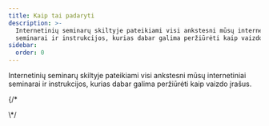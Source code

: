 ```yaml
---
title: Kaip tai padaryti
description: >-
  Internetinių seminarų skiltyje pateikiami visi ankstesni mūsų internetiniai
  seminarai ir instrukcijos, kurias dabar galima peržiūrėti kaip vaizdo įrašus.
sidebar:
  order: 0
---
```


Internetinių seminarų skiltyje pateikiami visi ankstesni mūsų internetiniai seminarai ir instrukcijos, kurias dabar galima peržiūrėti kaip vaizdo įrašus.

<CloudinaryImage width="700" height="525" resize="scale" quality="best" alt="Netrukus pasirodys" src="academy/webinars" errorImage="noimage_opaque_nyrtl0.png" />


{/\*<LinkCard title="Atraskite puikių pasiūlymų" description="The guide gives you some tips on how to search for things to sell on Wink." href="/guides/discover-great-deals/" />


<LinkCard title="Mygtukas UŽSISAKYTI DABAR" description="This guide steps hotels through how to do the simplest integration with Wink with a 'Book Now' button." href="/guides/the-book-now-button/" />


<LinkCard title="Įžvalgos manekenams" description="This guides shows you how to use analytics effectively from the perspective of a supplier and an affiliate." href="/guides/insight-for-dummies/" />


<LinkCard title="Integracija su „TripPay“" description="The guide gives you step-by-step instructions on how to do a full integration with TripPay as a travel company wishing to outsource the payment process." href="/guides/integrating-with-trip-pay/" />
\*/

